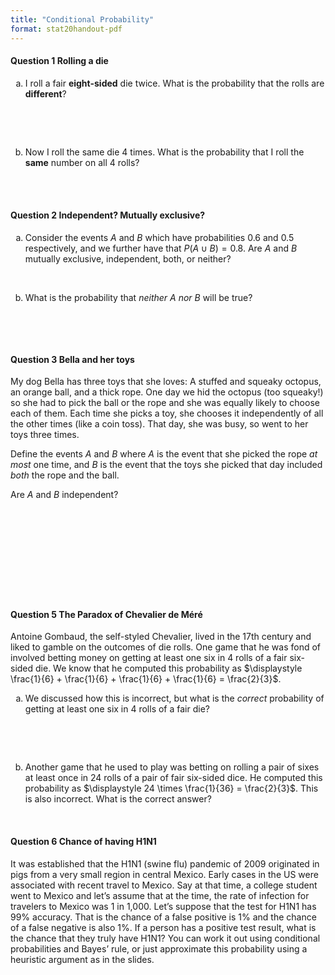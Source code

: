 ```yaml
---
title: "Conditional Probability"
format: stat20handout-pdf
---
```


#### Question 1 Rolling a die

(a) I roll a fair **eight-sided** die twice. What is the probability that the rolls are **different**? 

\

\

(b) Now I roll the same die 4 times. What is the probability that I roll the **same** number on all 4 rolls? 

\
\

#### Question 2 Independent? Mutually exclusive?

(a) Consider the events $A$ and $B$ which have probabilities $0.6$ and $0.5$ respectively, and we further have that $P(A \cup B) = 0.8$. Are $A$ and $B$ mutually exclusive, independent, both, or neither?
\

\

(b) What is the probability that *neither* $A$ *nor* $B$ will be true?

\

\

#### Question 3 Bella and her toys

My dog Bella has three toys that she loves: A stuffed and squeaky octopus, an orange ball, and a thick rope. One day we hid the octopus (too squeaky!) so she had to pick the ball or the rope and she was equally likely to choose each of them. Each time she picks a toy, she chooses it independently of all the other times (like a coin toss). That day, she was busy, so went to her toys three times. 

Define the events $A$ and $B$ where $A$ is the event that she picked the rope *at most* one time, and $B$ is the event that the toys she picked that day included *both* the rope and the ball.

Are $A$ and $B$ independent?

\

\

\

\

\



#### Question 5 The Paradox of Chevalier de Méré

Antoine Gombaud, the self-styled Chevalier, lived in the 17th century and liked to gamble on the outcomes of die rolls. One game that he was fond of involved betting money on getting at least one six in 4 rolls of a fair six-sided die. We know that he computed this probability as $\displaystyle \frac{1}{6} +  \frac{1}{6} +  \frac{1}{6} +  \frac{1}{6} =  \frac{2}{3}$. 

(a) We discussed how this is incorrect, but what is the *correct* probability of getting at least one six in 4 rolls of a fair die?

\

\

(b) Another game that he used to play was betting on rolling a pair of sixes at least once in 24 rolls of a pair of fair six-sided dice. He computed this probability as $\displaystyle 24 \times  \frac{1}{36} =  \frac{2}{3}$. This is also incorrect. What is the correct answer?
\

\


#### Question 6 Chance of having H1N1

 It was established that the H1N1 (swine flu) pandemic of 2009 originated in pigs from a very small region in central Mexico. Early cases in the US were associated with recent travel to Mexico. Say at that time, a college student went to Mexico and let’s assume that at the time, the rate of infection for travelers to Mexico was 1 in 1,000. Let’s suppose that the test for H1N1 has 99% accuracy. That is the chance of a false positive  is 1% and the chance of a false negative is also 1%. If a person has a positive test result, what is the chance that they truly have H1N1? You can work it out using conditional probabilities and Bayes' rule, or just approximate this probability using a heuristic argument as in the slides.




